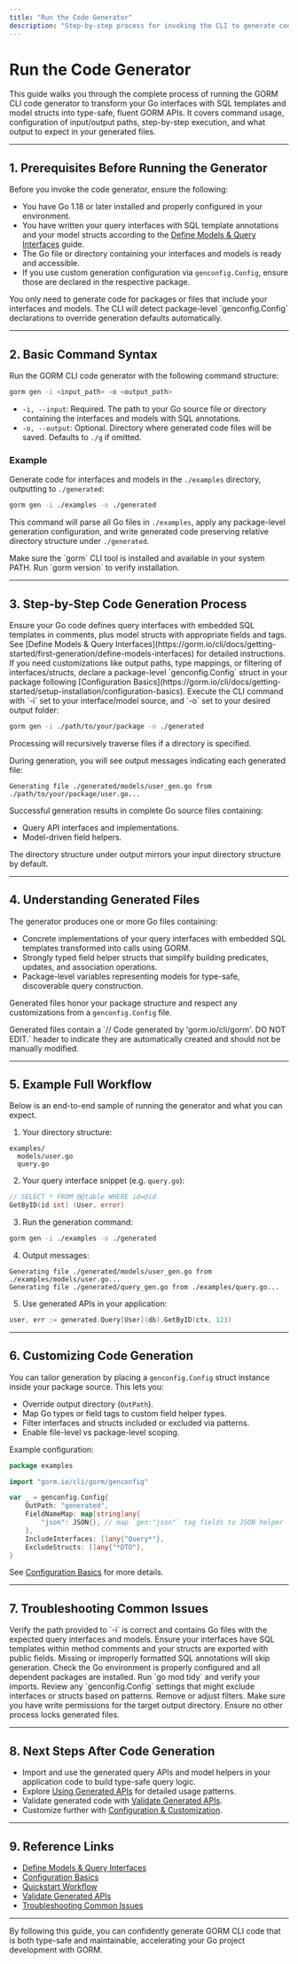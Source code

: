 ```yaml
---
title: "Run the Code Generator"
description: "Step-by-step process for invoking the CLI to generate code, including command syntax, input/output path configuration, and what to expect in your generated files. Includes a sample end-to-end command and output overview."
---
```


# Run the Code Generator

This guide walks you through the complete process of running the GORM CLI code generator to transform your Go interfaces with SQL templates and model structs into type-safe, fluent GORM APIs. It covers command usage, configuration of input/output paths, step-by-step execution, and what output to expect in your generated files.

---

## 1. Prerequisites Before Running the Generator

Before you invoke the code generator, ensure the following:

- You have Go 1.18 or later installed and properly configured in your environment.
- You have written your query interfaces with SQL template annotations and your model structs according to the [Define Models & Query Interfaces](https://gorm.io/cli/docs/getting-started/first-generation/define-models-interfaces) guide.
- The Go file or directory containing your interfaces and models is ready and accessible.
- If you use custom generation configuration via `genconfig.Config`, ensure those are declared in the respective package.

<Tip>
You only need to generate code for packages or files that include your interfaces and models. The CLI will detect package-level `genconfig.Config` declarations to override generation defaults automatically.
</Tip>

---

## 2. Basic Command Syntax

Run the GORM CLI code generator with the following command structure:

```bash
gorm gen -i <input_path> -o <output_path>
```

- `-i, --input`: Required. The path to your Go source file or directory containing the interfaces and models with SQL annotations.
- `-o, --output`: Optional. Directory where generated code files will be saved. Defaults to `./g` if omitted.

### Example

Generate code for interfaces and models in the `./examples` directory, outputting to `./generated`:

```bash
gorm gen -i ./examples -o ./generated
```

This command will parse all Go files in `./examples`, apply any package-level generation configuration, and write generated code preserving relative directory structure under `./generated`.

<Check>
Make sure the `gorm` CLI tool is installed and available in your system PATH. Run `gorm version` to verify installation.
</Check>

---

## 3. Step-by-Step Code Generation Process

<Steps>
<Step title="Step 1: Prepare your interfaces with SQL templates and model structs">
Ensure your Go code defines query interfaces with embedded SQL templates in comments, plus model structs with appropriate fields and tags. See [Define Models & Query Interfaces](https://gorm.io/cli/docs/getting-started/first-generation/define-models-interfaces) for detailed instructions.
</Step>

<Step title="Step 2: (Optional) Create generation configuration">
If you need customizations like output paths, type mappings, or filtering of interfaces/structs, declare a package-level `genconfig.Config` struct in your package following [Configuration Basics](https://gorm.io/cli/docs/getting-started/setup-installation/configuration-basics).
</Step>

<Step title="Step 3: Run the generator with the input and output paths">
Execute the CLI command with `-i` set to your interface/model source, and `-o` set to your desired output folder:

```bash
gorm gen -i ./path/to/your/package -o ./generated
```

Processing will recursively traverse files if a directory is specified.
</Step>

<Step title="Step 4: Generator output and logging">
During generation, you will see output messages indicating each generated file:

```
Generating file ./generated/models/user_gen.go from ./path/to/your/package/user.go...
```

Successful generation results in complete Go source files containing:
- Query API interfaces and implementations.
- Model-driven field helpers.

The directory structure under output mirrors your input directory structure by default.
</Step>
</Steps>

---

## 4. Understanding Generated Files

The generator produces one or more Go files containing:

- Concrete implementations of your query interfaces with embedded SQL templates transformed into calls using GORM.
- Strongly typed field helper structs that simplify building predicates, updates, and association operations.
- Package-level variables representing models for type-safe, discoverable query construction.

Generated files honor your package structure and respect any customizations from a `genconfig.Config` file.

<Tip>
Generated files contain a `// Code generated by 'gorm.io/cli/gorm'. DO NOT EDIT.` header to indicate they are automatically created and should not be manually modified.
</Tip>

---

## 5. Example Full Workflow

Below is an end-to-end sample of running the generator and what you can expect.

1. Your directory structure:

```text
examples/
  models/user.go
  query.go
```

2. Your query interface snippet (e.g. `query.go`):

```go
// SELECT * FROM @@table WHERE id=@id
GetByID(id int) (User, error)
```

3. Run the generation command:

```bash
gorm gen -i ./examples -o ./generated
```

4. Output messages:

```
Generating file ./generated/models/user_gen.go from ./examples/models/user.go...
Generating file ./generated/query_gen.go from ./examples/query.go...
```

5. Use generated APIs in your application:

```go
user, err := generated.Query[User](db).GetByID(ctx, 123)
```

---

## 6. Customizing Code Generation

You can tailor generation by placing a `genconfig.Config` struct instance inside your package source. This lets you:

- Override output directory (`OutPath`).
- Map Go types or field tags to custom field helper types.
- Filter interfaces and structs included or excluded via patterns.
- Enable file-level vs package-level scoping.

Example configuration:

```go
package examples

import "gorm.io/cli/gorm/genconfig"

var _ = genconfig.Config{
    OutPath: "generated",
    FieldNameMap: map[string]any{
        "json": JSON{}, // map `gen:"json"` tag fields to JSON helper
    },
    IncludeInterfaces: []any{"Query*"},
    ExcludeStructs: []any{"*DTO"},
}
```

See [Configuration Basics](https://gorm.io/cli/docs/getting-started/setup-installation/configuration-basics) for more details.

---

## 7. Troubleshooting Common Issues

<AccordionGroup title="Troubleshooting Code Generation">
<Accordion title="Input path not found or empty">
Verify the path provided to `-i` is correct and contains Go files with the expected query interfaces and models.
</Accordion>
<Accordion title="No interfaces or structs detected">
Ensure your interfaces have SQL templates within method comments and your structs are exported with public fields. Missing or improperly formatted SQL annotations will skip generation.
</Accordion>
<Accordion title="Generated code fails to build or format">
Check the Go environment is properly configured and all dependent packages are installed. Run `go mod tidy` and verify your imports.
</Accordion>
<Accordion title="Unexpected files not generated">
Review any `genconfig.Config` settings that might exclude interfaces or structs based on patterns. Remove or adjust filters.
</Accordion>
<Accordion title="Permissions or write errors on output directory">
Make sure you have write permissions for the target output directory. Ensure no other process locks generated files.
</Accordion>
</AccordionGroup>

---

## 8. Next Steps After Code Generation

- Import and use the generated query APIs and model helpers in your application code to build type-safe query logic.
- Explore [Using Generated APIs](https://gorm.io/cli/docs/guides/getting-started/using-generated-apis) for detailed usage patterns.
- Validate generated code with [Validate Generated APIs](https://gorm.io/cli/docs/getting-started/first-generation/validate-generated-apis).
- Customize further with [Configuration & Customization](https://gorm.io/cli/docs/overview/quick-features/customization-overview).

---

## 9. Reference Links

- [Define Models & Query Interfaces](https://gorm.io/cli/docs/getting-started/first-generation/define-models-interfaces)
- [Configuration Basics](https://gorm.io/cli/docs/getting-started/setup-installation/configuration-basics)
- [Quickstart Workflow](https://gorm.io/cli/docs/overview/quick-features/quickstart)
- [Validate Generated APIs](https://gorm.io/cli/docs/getting-started/first-generation/validate-generated-apis)
- [Troubleshooting Common Issues](https://gorm.io/cli/docs/getting-started/first-generation/troubleshooting-common-issues)

---

By following this guide, you can confidently generate GORM CLI code that is both type-safe and maintainable, accelerating your Go project development with GORM.

